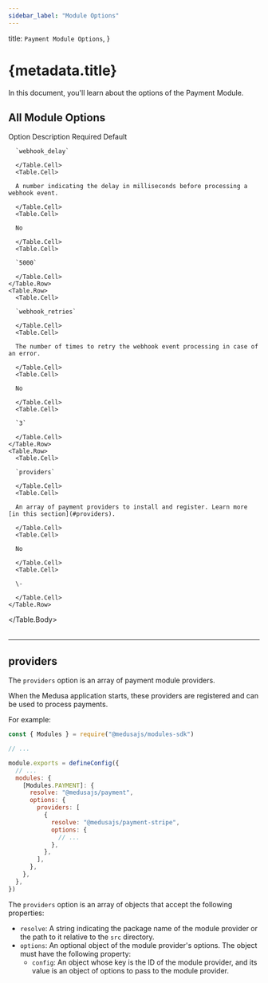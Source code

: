 ```yaml
---
sidebar_label: "Module Options"
---
```



  title: `Payment Module Options`,
}

# {metadata.title}

In this document, you'll learn about the options of the Payment Module.

## All Module Options

<Table>
  <Table.Header>
    <Table.Row>
      <Table.HeaderCell>Option</Table.HeaderCell>
      <Table.HeaderCell>Description</Table.HeaderCell>
      <Table.HeaderCell>Required</Table.HeaderCell>
      <Table.HeaderCell>Default</Table.HeaderCell>
    </Table.Row>
  </Table.Header>
  <Table.Body>
    <Table.Row>
      <Table.Cell>
      
      `webhook_delay`
      
      </Table.Cell>
      <Table.Cell>
      
      A number indicating the delay in milliseconds before processing a webhook event.
      
      </Table.Cell>
      <Table.Cell>
      
      No
      
      </Table.Cell>
      <Table.Cell>
      
      `5000`
      
      </Table.Cell>
    </Table.Row>
    <Table.Row>
      <Table.Cell>
      
      `webhook_retries`
      
      </Table.Cell>
      <Table.Cell>
      
      The number of times to retry the webhook event processing in case of an error.
      
      </Table.Cell>
      <Table.Cell>
      
      No
      
      </Table.Cell>
      <Table.Cell>
      
      `3`
      
      </Table.Cell>
    </Table.Row>
    <Table.Row>
      <Table.Cell>
      
      `providers`
      
      </Table.Cell>
      <Table.Cell>
      
      An array of payment providers to install and register. Learn more [in this section](#providers).
      
      </Table.Cell>
      <Table.Cell>
      
      No
      
      </Table.Cell>
      <Table.Cell>
      
      \-
      
      </Table.Cell>
    </Table.Row>
  </Table.Body>
</Table>

---

## providers

The `providers` option is an array of payment module providers.

When the Medusa application starts, these providers are registered and can be used to process payments.

For example:

```js title="medusa-config.js"
const { Modules } = require("@medusajs/modules-sdk")

// ...

module.exports = defineConfig({
  // ...
  modules: {
    [Modules.PAYMENT]: {
      resolve: "@medusajs/payment",
      options: {
        providers: [
          {
            resolve: "@medusajs/payment-stripe",
            options: {
              // ...
            },
          },
        ],
      },
    },
  },
})
```

The `providers` option is an array of objects that accept the following properties:

- `resolve`: A string indicating the package name of the module provider or the path to it relative to the `src` directory.
- `options`: An optional object of the module provider's options. The object must have the following property:
  - `config`: An object whose key is the ID of the module provider, and its value is an object of options to pass to the module provider.